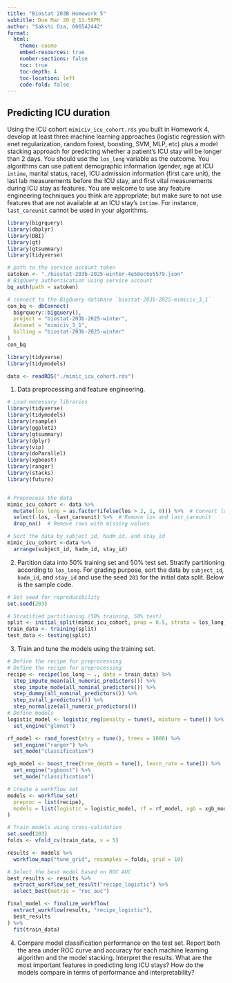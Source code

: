 ```yaml
---
title: "Biostat 203B Homework 5"
subtitle: Due Mar 20 @ 11:59PM
author: "Sakshi Oza, 606542442"
format:
  html:
    theme: cosmo
    embed-resources: true
    number-sections: false
    toc: true
    toc-depth: 4
    toc-location: left
    code-fold: false
---
```


## Predicting ICU duration

Using the ICU cohort `mimiciv_icu_cohort.rds` you built in Homework 4, develop at least three machine learning approaches (logistic regression with enet regularization, random forest, boosting, SVM, MLP, etc) plus a model stacking approach for predicting whether a patient's ICU stay will be longer than 2 days. You should use the `los_long` variable as the outcome. You algorithms can use patient demographic information (gender, age at ICU `intime`, marital status, race), ICU admission information (first care unit), the last lab measurements before the ICU stay, and first vital measurements during ICU stay as features. You are welcome to use any feature engineering techniques you think are appropriate; but make sure to not use features that are not available at an ICU stay's `intime`. For instance, `last_careunit` cannot be used in your algorithms. 
```r
library(bigrquery)
library(dbplyr)
library(DBI)
library(gt)
library(gtsummary)
library(tidyverse)
```

```r
# path to the service account token
satoken <- "./biostat-203b-2025-winter-4e58ec6e5579.json"
# BigQuery authentication using service account
bq_auth(path = satoken)
```

```r
# connect to the BigQuery database `biostat-203b-2025-mimiciv_3_1`
con_bq <- dbConnect(
  bigrquery::bigquery(),
  project = "biostat-203b-2025-winter",
  dataset = "mimiciv_3_1",
  billing = "biostat-203b-2025-winter"
)
con_bq
```


```r
library(tidyverse)
library(tidymodels)

data <- readRDS("./mimic_icu_cohort.rds")

```


1. Data preprocessing and feature engineering.
```r
# Load necessary libraries
library(tidyverse)
library(tidymodels)
library(rsample)
library(ggplot2)
library(gtsummary)
library(dplyr)
library(vip)
library(doParallel)
library(xgboost)
library(ranger)
library(stacks)
library(future)


# Preprocess the data
mimic_icu_cohort <- data %>%
  mutate(los_long = as.factor(ifelse(los > 2, 1, 0))) %>%  # Convert los_long to a factor
  select(-los, -last_careunit) %>%  # Remove los and last_careunit
  drop_na()  # Remove rows with missing values

# Sort the data by subject_id, hadm_id, and stay_id
mimic_icu_cohort <-data %>%
  arrange(subject_id, hadm_id, stay_id)


```


2. Partition data into 50% training set and 50% test set. Stratify partitioning according to `los_long`. For grading purpose, sort the data by `subject_id`, `hadm_id`, and `stay_id` and use the seed `203` for the initial data split. Below is the sample code.
```r
# Set seed for reproducibility
set.seed(203)

# Stratified partitioning (50% training, 50% test)
split <- initial_split(mimic_icu_cohort, prop = 0.5, strata = los_long)
train_data <- training(split)
test_data <- testing(split)
```

3. Train and tune the models using the training set.
```r
# Define the recipe for preprocessing
# Define the recipe for preprocessing
recipe <- recipe(los_long ~ ., data = train_data) %>%
  step_impute_mean(all_numeric_predictors()) %>%
  step_impute_mode(all_nominal_predictors()) %>%
  step_dummy(all_nominal_predictors()) %>%
  step_zv(all_predictors()) %>%
  step_normalize(all_numeric_predictors())
# Define models
logistic_model <- logistic_reg(penalty = tune(), mixture = tune()) %>%
  set_engine("glmnet")

rf_model <- rand_forest(mtry = tune(), trees = 1000) %>%
  set_engine("ranger") %>%
  set_mode("classification")

xgb_model <- boost_tree(tree_depth = tune(), learn_rate = tune()) %>%
  set_engine("xgboost") %>%
  set_mode("classification")

# Create a workflow set
models <- workflow_set(
  preproc = list(recipe),
  models = list(logistic = logistic_model, rf = rf_model, xgb = xgb_model)
)

# Train models using cross-validation
set.seed(203)
folds <- vfold_cv(train_data, v = 5)

results <- models %>%
  workflow_map("tune_grid", resamples = folds, grid = 10)

# Select the best model based on ROC AUC
best_results <- results %>%
  extract_workflow_set_result("recipe_logistic") %>%
  select_best(metric = "roc_auc")

final_model <- finalize_workflow(
  extract_workflow(results, "recipe_logistic"),
  best_results
) %>%
  fit(train_data)
```



4. Compare model classification performance on the test set. Report both the area under ROC curve and accuracy for each machine learning algorithm and the model stacking. Interpret the results. What are the most important features in predicting long ICU stays? How do the models compare in terms of performance and interpretability?
```r

```



